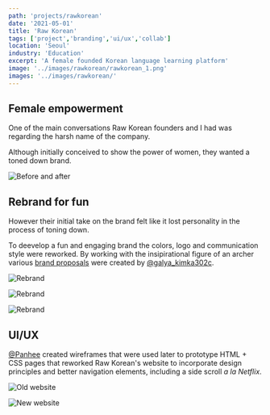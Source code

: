 ```yaml
---
path: 'projects/rawkorean'
date: '2021-05-01'
title: 'Raw Korean'
tags: ['project','branding','ui/ux','collab']
location: 'Seoul'
industry: 'Education'
excerpt: 'A female founded Korean language learning platform'
image: '../images/rawkorean/rawkorean_1.png'
images: '../images/rawkorean/'
---
```


## Female empowerment

One of the main conversations Raw Korean founders and I had was regarding the harsh name of the company. 

Although initially conceived to show the power of women, they wanted a toned down brand.

![Before and after](../images/rawkorean/before-after_10.png)

## Rebrand for fun
However their initial take on the brand felt like it lost personality in the process of toning down. 

To deevelop a fun and engaging brand the colors, logo and communication style were reworked.
By working with the insipirational figure of an archer various [brand proposals](https://www.behance.net/gallery/131581583/Brandbook-web-design-RawKorean) were created by [@galya_kimka302c](https://www.behance.net/Galya_Kimka302c). 

<div class="row my-5">

<div class="col-md-4">

![Rebrand](../images/rawkorean/rawkorean_6.png)

</div>
<div class="col-md-4">

![Rebrand](../images/rawkorean/rawkorean_7.png)

</div>
<div class="col-md-4">

![Rebrand](../images/rawkorean/rawkorean_2.png)

</div>

</div>



## UI/UX 
[@Panhee](https://panheeisme.com/) created wireframes that were used later to prototype HTML + CSS pages that reworked Raw Korean's website to incorporate design principles and better navigation elements, including a side scroll *a la Netflix*. 

<div class="row my-5">

<div class="col-md-6">

![Old website](../images/rawkorean/rawkorean_4.png)

</div>

<div class="col-md-6">

![New website](../images/rawkorean/rawkorean_5.png)

</div>

</div>


